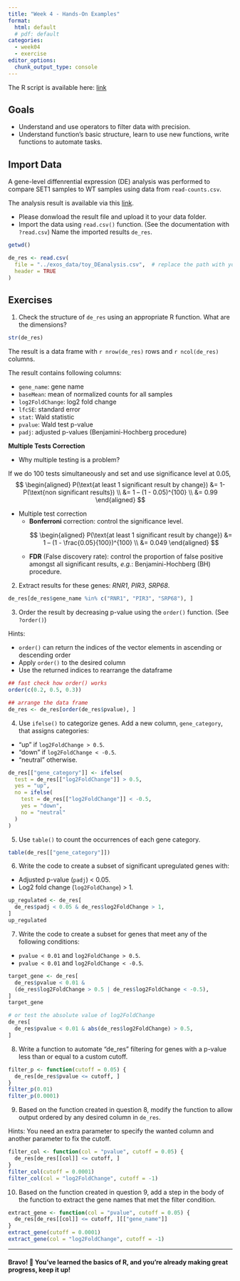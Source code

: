```yaml
---
title: "Week 4 - Hands-On Examples"
format: 
  html: default
  # pdf: default
categories: 
  - week04
  - exercise
editor_options: 
  chunk_output_type: console
---
```


The R script is available here:
[link](https://raw.githubusercontent.com/InforBio/IOC/refs/heads/main/ioc_r/week04/r_w04_exos.R)

## Goals

- Understand and use operators to filter data with precision.
- Understand function's basic structure, learn to use new functions, write functions to automate tasks.

## Import Data

A gene-level diffenrential expression (DE) analysis was performed to compare SET1 samples to WT samples using data from `read-counts.csv`.

The analysis result is available via this [link](https://raw.githubusercontent.com/InforBio/IOC/refs/heads/main/ioc_r/exos_data/toy_DEanalysis.csv).

- Please donwload the result file and upload it to your data folder.
- Import the data using `read.csv()` function.
(See the documentation with `?read.csv`) 
Name the imported results `de_res`.

```r
getwd()
```

```r
de_res <- read.csv(
  file = "../exos_data/toy_DEanalysis.csv",  # replace the path with your own
  header = TRUE
)
```


## Exercises

1. Check the structure of `de_res` using an appropriate R function. What are the dimensions?

```r
str(de_res)
```

The result is a data frame with `r nrow(de_res)` rows and `r ncol(de_res)` columns.


The result contains following columns:

- `gene_name`: gene name
- `baseMean`: mean of normalized counts for all samples
- `log2FoldChange`: log2 fold change
- `lfcSE`: standard error
- `stat`: Wald statistic
- `pvalue`: Wald test p-value
- `padj`: adjusted p-values (Benjamini-Hochberg procedure)

::: {.callout-tip title="Stats Time!"}
**Multiple Tests Correction**

- Why multiple testing is a problem?

If we do 100 tests simultaneously and set and use significance level at 0.05,
$$
\begin{aligned}
P(\text{at least 1 significant result by change}) &= 1- P(\text{non significant results}) \\
&= 1 – (1 - 0.05)^{100} \\
&= 0.99
\end{aligned}
$$

- Multiple test correction
<ul>
  <li> **Bonferroni** correction: control the significance level.</li>
  <p>
$$
\begin{aligned}
P(\text{at least 1 significant result by change}) &= 1 – (1 - \frac{0.05}{100})^{100} \\
&= 0.049
\end{aligned}
$$
  </p>
  <li> **FDR** (False discovery rate): control the proportion of false positive amongst all significant results, *e.g.*: Benjamini-Hochberg (BH) procedure.</li>
</ul>

:::

2. Extract results for these genes: *RNR1*, *PIR3*, *SRP68*.

```r
de_res[de_res$gene_name %in% c("RNR1", "PIR3", "SRP68"), ]
```

3. Order the result by decreasing p-value using the `order()` function.
(See `?order()`)

Hints:

- `order()` can return the indices of the vector elements in ascending or descending order
- Apply `order()` to the desired column
- Use the returned indices to rearrange the dataframe

```r
## fast check how order() works
order(c(0.2, 0.5, 0.3))

## arrange the data frame
de_res <- de_res[order(de_res$pvalue), ]
```

4. Use `ifelse()` to categorize genes. 
Add a new column, `gene_category`, that assigns categories:

- "up" if `log2FoldChange > 0.5`.
- "down" if `log2FoldChange < -0.5`.
- "neutral" otherwise.

```r
de_res[["gene_category"]] <- ifelse(
  test = de_res[["log2FoldChange"]] > 0.5,
  yes = "up",
  no = ifelse(
    test = de_res[["log2FoldChange"]] < -0.5,
    yes = "down",
    no = "neutral"
  )
)
```

5. Use `table()` to count the occurrences of each gene category.

```r
table(de_res[["gene_category"]])
```


6. Write the code to create a subset of significant upregulated genes with:

- Adjusted p-value (`padj`) < 0.05.
- Log2 fold change (`log2FoldChange`) > 1.

```r
up_regulated <- de_res[
  de_res$padj < 0.05 & de_res$log2FoldChange > 1,
]
up_regulated
```

7. Write the code to create a subset for genes that meet any of the following conditions:

- `pvalue < 0.01` and `log2FoldChange > 0.5`.
- `pvalue < 0.01` and `log2FoldChange < -0.5`.

```r
target_gene <- de_res[
  de_res$pvalue < 0.01 &
  (de_res$log2FoldChange > 0.5 | de_res$log2FoldChange < -0.5),
]
target_gene

# or test the absolute value of log2FoldChange
de_res[
  de_res$pvalue < 0.01 & abs(de_res$log2FoldChange) > 0.5,
]

```

8. Write a function to automate "de_res" filtering for genes
with a p-value less than or equal to a custom cutoff.

```r
filter_p <- function(cutoff = 0.05) {
  de_res[de_res$pvalue <= cutoff, ]
}
filter_p(0.01)
filter_p(0.0001)
```

9. Based on the function created in question 8,
modify the function to allow output ordered by any desired column in `de_res`.

Hints: You need an extra parameter to specify the wanted column and
another parameter to fix the cutoff.

```r
filter_col <- function(col = "pvalue", cutoff = 0.05) {
  de_res[de_res[[col]] <= cutoff, ]
}
filter_col(cutoff = 0.0001)
filter_col(col = "log2FoldChange", cutoff = -1)
```

10. Based on the function created in question 9,
add a step in the body of the function to extract
the gene names that met the filter condition.

```r
extract_gene <- function(col = "pvalue", cutoff = 0.05) {
  de_res[de_res[[col]] <= cutoff, ][["gene_name"]]
}
extract_gene(cutoff = 0.0001)
extract_gene(col = "log2FoldChange", cutoff = -1)
```

---

#### Bravo! 🎉 You've learned the basics of R, and you're already making great progress, keep it up!


